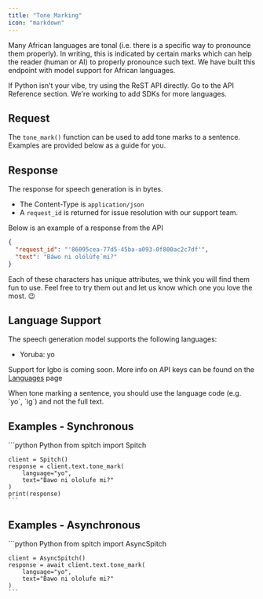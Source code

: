 ```yaml
---
title: "Tone Marking"
icon: "markdown"
---
```


Many African languages are tonal (i.e. there is a specific way to pronounce them properly). In writing, this is indicated by certain marks which can help the reader (human or AI) to properly pronounce such text.
We have built this endpoint with model support for African languages.

<Tip>
    If Python isn't your vibe, try using the ReST API directly. Go to the API Reference section.
    We're working to add SDKs for more languages.
</Tip>

## Request
The `tone_mark()` function can be used to add tone marks to a sentence. Examples are provided below as a guide for you.

## Response
The response for speech generation is in bytes.
* The Content-Type is `application/json`
* A `request_id` is returned for issue resolution with our support team.

Below is an example of a response from the API
```json
{
  "request_id": "'86095cea-77d5-45ba-a093-0f800ac2c7df'",
  "text": "Báwo ni olólùfẹ́ mi?"
}
```

Each of these characters has unique attributes, we think you will find them fun to use. Feel free to try them out and let us know which one you love the most. 😉

## Language Support
The speech generation model supports the following languages:
- Yoruba: yo

Support for Igbo is coming soon.
More info on API keys can be found on the [Languages](/concepts/languages) page

<Note>
    When tone marking a sentence, you should use the language code (e.g. `yo`, `ig`) and not the full text.
</Note>

## Examples - Synchronous
<CodeGroup>
    ```python Python
    from spitch import Spitch

    client = Spitch()
    response = client.text.tone_mark(
        language="yo",
        text="Bawo ni ololufe mi?"
    )
    print(response)
    ```
</CodeGroup>


## Examples - Asynchronous
<CodeGroup>
    ```python Python
    from spitch import AsyncSpitch

    client = AsyncSpitch()
    response = await client.text.tone_mark(
        language="yo",
        text="Bawo ni ololufe mi?"
    )
    ```
</CodeGroup>
